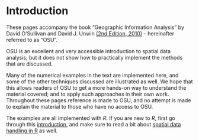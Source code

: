 # Introduction

These pages accompany the book "Geographic Information Analysis" by David O'Sullivan and David J. Unwin [(2nd Edition, 2010)](http://www.wiley.com/WileyCDA/WileyTitle/productCd-0470288574.html) -- hereinafter referred to as "OSU". 

OSU is an excellent and very accessible introduction to spatial data analysis; but it does not show how to practically implement the methods that are discussed. 

Many of the numerical examples in the text are implemented here, and some of the other techniques discussed are illustrated as well. We hope that this allows readers of OSU to get a more hands-on way to understand the material covered; and to apply such approaches in their own work. Throughout these pages reference is made to OSU, and no attempt is made to explain the material to those who have no access to OSU. 

The examples are all implemented with *R*. If you are new to *R*, first go through this [introduction](http://rspatial.org/intr/), and make sure to read a bit about [spatial data handling in R](https://rspatial.org/spatial/) as well. 

